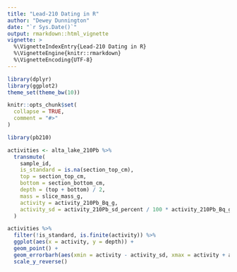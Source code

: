 ```yaml
---
title: "Lead-210 Dating in R"
author: "Dewey Dunnington"
date: "`r Sys.Date()`"
output: rmarkdown::html_vignette
vignette: >
  %\VignetteIndexEntry{Lead-210 Dating in R}
  %\VignetteEngine{knitr::rmarkdown}
  %\VignetteEncoding{UTF-8}
---
```


```r
library(dplyr)
library(ggplot2)
theme_set(theme_bw(10))

knitr::opts_chunk$set(
  collapse = TRUE,
  comment = "#>"
)
```

```r
library(pb210)
```

```r
activities <- alta_lake_210Pb %>%
  transmute(
    sample_id,
    is_standard = is.na(section_top_cm),
    top = section_top_cm,
    bottom = section_bottom_cm,
    depth = (top + bottom) / 2,
    mass = slice_mass_g,
    activity = activity_210Pb_Bq_g, 
    activity_sd = activity_210Pb_sd_percent / 100 * activity_210Pb_Bq_g
  )

activities %>%
  filter(!is_standard, is.finite(activity)) %>%
  ggplot(aes(x = activity, y = depth)) +
  geom_point() +
  geom_errorbarh(aes(xmin = activity - activity_sd, xmax = activity + activity_sd)) +
  scale_y_reverse()
```

```r

```



